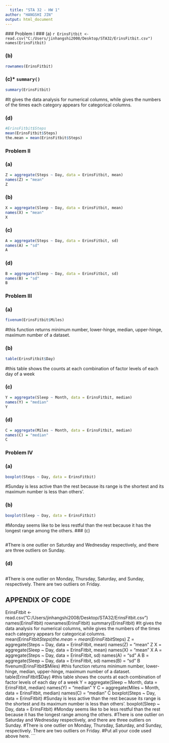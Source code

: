 ```yaml
---
  title: "STA 32 - HW 1"
author: "HANGSHI JIN"
output: html_document
---
```

  
  ### Problem I
  ### (a)
  ```r
ErinsFitbit <- read.csv("C:/Users/jinhangshi2008/Desktop/STA32/ErinsFitbit.csv")
names(ErinsFitbit)
```

### (b)
```r
rownames(ErinsFitbit)
```

### (c)* `summary()`
```r
summary(ErinsFitbit)
```
#It gives the data analysis for numerical columns, while gives the numbers of the times each category appears for categorical columns.

### (d)
```r
#ErinsFitbit$Steps
mean(ErinsFitbit$Steps)
the.mean = mean(ErinsFitbit$Steps)
```

### Problem II
### (a)
```r
Z = aggregate(Steps ~ Day, data = ErinsFitbit, mean)
names(Z) = "mean"
Z
```

### (b)
```r
X = aggregate(Sleep ~ Day, data = ErinsFitbit, mean)
names(X) = "mean"
X
```

### (c)
```r
A = aggregate(Steps ~ Day, data = ErinsFitbit, sd)
names(A) = "sd"
A
```

### (d)
```r
B = aggregate(Sleep ~ Day, data = ErinsFitbit, sd)
names(B) = "sd"
B
```

### Problem III
### (a)
```r
fivenum(ErinsFitbit$Miles)
```
#this function returns minimum number, lower-hinge, median, upper-hinge, maximum number of a dataset.

### (b)
```r
table(ErinsFitbit$Day)
```
#this table shows the counts at each combination of factor levels of each day of a week 

### (c)
```r
Y = aggregate(Sleep ~ Month, data = ErinsFitbit, median)
names(Y) = "median"
Y
```

### (d)
```r
C = aggregate(Miles ~ Month, data = ErinsFitbit, median)
names(C) = "median"
C
```

### Problem IV
### (a)
```r
boxplot(Steps ~ Day, data = ErinsFitbit)
```
#Sunday is less active than the rest because its range is the shortest and its maximum number is less than others'.

### (b)
```r
boxplot(Sleep ~ Day, data = ErinsFitbit)
```
#Monday seems like to be less restful than the rest because it has the longest range among the others.
### (c)
```r

```

#There is one outlier on Saturday and Wednesday respectively, and there are three outliers on Sunday. 

### (d)
```r

```
#There is one outlier on Monday, Thursday, Saturday, and Sunday, respectively. There are two outliers on Friday.

## APPENDIX OF CODE
ErinsFitbit <- read.csv("C:/Users/jinhangshi2008/Desktop/STA32/ErinsFitbit.csv")
names(ErinsFitbit)
rownames(ErinsFitbit)
summary(ErinsFitbit)
#It gives the data analysis for numerical columns, while gives the numbers of the times each category appears for categorical columns.
mean(ErinsFitbit$Steps)
the.mean = mean(ErinsFitbit$Steps)
Z = aggregate(Steps ~ Day, data = ErinsFitbit, mean)
names(Z) = "mean"
Z
X = aggregate(Sleep ~ Day, data = ErinsFitbit, mean)
names(X) = "mean"
X
A = aggregate(Steps ~ Day, data = ErinsFitbit, sd)
names(A) = "sd"
A
B = aggregate(Sleep ~ Day, data = ErinsFitbit, sd)
names(B) = "sd"
B
fivenum(ErinsFitbit$Miles)
#this function returns minimum number, lower-hinge, median, upper-hinge, maximum number of a dataset.
table(ErinsFitbit$Day)
#this table shows the counts at each combination of factor levels of each day of a week 
Y = aggregate(Sleep ~ Month, data = ErinsFitbit, median)
names(Y) = "median"
Y
C = aggregate(Miles ~ Month, data = ErinsFitbit, median)
names(C) = "median"
C
boxplot(Steps ~ Day, data = ErinsFitbit)
#Sunday is less active than the rest because its range is the shortest and its maximum number is less than others'.
boxplot(Sleep ~ Day, data = ErinsFitbit)
#Monday seems like to be less restful than the rest because it has the longest range among the others.
#There is one outlier on Saturday and Wednesday respectively, and there are three outliers on Sunday. 
#There is one outlier on Monday, Thursday, Saturday, and Sunday, respectively. There are two outliers on Friday.
#Put all your code used above here. 
```